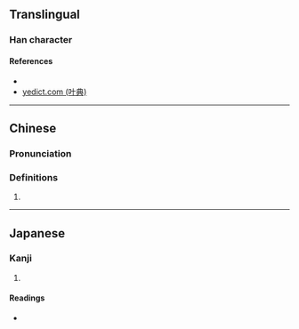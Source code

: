 {{character info/new}}
==Translingual==

===Han character===
{{Han char|rn=85|rad=水|as=08|sn=11|four=32164|canj=EHPA|ids=⿰氵昏}}

====References====
* {{Han ref|kx=0628.250|dkj=17607|dj=1030.140|hdz=31656.040|uh=6DBD|ud=28093|bh=D5F7|bd=54775}}
* [http://yedict.com/htm/6D/6DBD.htm yedict.com (叶典)]

----

==Chinese==
{{zh-forms}}

===Pronunciation===
{{zh-pron
|m=hūn
|c=fan1
|w=1hun
|mc=
|oc=
|ma=
|cat=a
}}

===Definitions===
{{zh-hanzi}}

# {{zh-only|涽涽}}

----

==Japanese==

===Kanji===
{{ja-kanji|grade=|rs=水08}}

# {{defn|lang=ja|sort=水08}}

====Readings====
* {{ja-readings|on=[[こん]] (kon)|kun=[[みだれる]] (midareru)}}